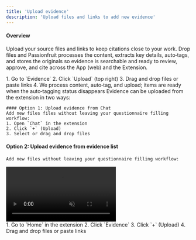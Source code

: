 ```yaml
---
title: 'Upload evidence'
description: 'Upload files and links to add new evidence'
---
```


#### Overview
Upload your source files and links to keep citations close to your work. Drop files and Passionfruit processes the content, extracts key details, auto‑tags, and stores the originals so evidence is searchable and ready to review, approve, and cite across the App (web) and the Extension.

<Tabs>
    <Tab title="App" icon="browser">
    1. Go to `Evidence`
    2. Click `Upload` (top right)
    3. Drag and drop files or paste links
    4. We process content, auto‑tag, and upload; items are ready when the auto‑tagging status disappears

    
  </Tab>

  <Tab title="Extension" icon="mobile">
    Evidence can be uploaded from the extension in two ways:

    #### Option 1: Upload evidence from Chat
    Add new files files without leaving your questionnaire filling workflow:
    1. Open `Chat` in the extension
    2. Click `+` (Upload)
    3. Select or drag and drop files

#### Option 2: Upload evidence from evidence list
    Add new files without leaving your questionnaire filling workflow:


<div className="bg-[#FDFDFD] rounded-lg overflow-hidden  outline-1 aspect-video">
  <video
    autoPlay
    muted
    loop
    playsInline
    className="w-full h-full"
    src="/videos/evidence/evidence-upload-file.mp4"
  ></video>
</div>
   1. Go to `Home` in the extension
    2. Click `Evidence`
    3. Click `+` (Upload)
    4. Drag and drop files or paste links



  </Tab>
</Tabs>


